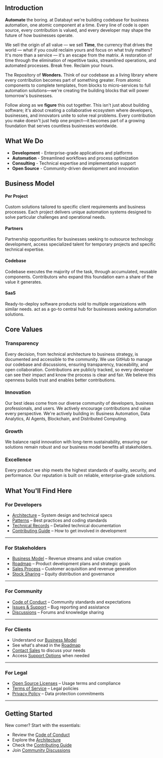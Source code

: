 ## Introduction

**Automate** the boring. at Databayt we're building codebase for business automation, one atomic component at a time. Every line of code is open source, every contribution is valued, and every developer may shape the future of how businesses operate.

We sell the origin of all value — we sell **Time**, the currency that drives the world — what if you could reclaim yours and focus on what truly matters?
It's more than a service — it's an escape from the matrix.
A restoration of time through the elimination of repetitive tasks, streamlined operations, and automated processes.
Break free. Reclaim your hours.

The Repository of **Wonders.** Think of our codebase as a living library where every contribution becomes part of something greater. From atomic components to complete templates, from blocks to micro-services to full automation solutions—we're creating the building blocks that will power tomorrow's businesses.

Follow along as we **figure** this out together. This isn't just about building software; it's about creating a collaborative ecosystem where developers, businesses, and innovators unite to solve real problems. Every contribution you make doesn't just help one project—it becomes part of a growing foundation that serves countless businesses worldwide.

## What We Do

- **Development** - Enterprise-grade applications and platforms
- **Automation** - Streamlined workflows and process optimization  
- **Consulting** - Technical expertise and implementation support
- **Open Source** - Community-driven development and innovation

## Business Model

<div className="grid grid-cols-1 md:grid-cols-2 gap-6 my-8">
  <div className="p-6 border rounded-lg">
    <h4 className="font-semibold mb-2">Per Project</h4>
    <div className="text-sm text-muted-foreground">
      Custom solutions tailored to specific client requirements and business processes. Each project delivers unique automation systems designed to solve particular challenges and operational needs.
    </div>
  </div>
  <div className="p-6 border rounded-lg">
    <h4 className="font-semibold mb-2">Partners</h4>
    <div className="text-sm text-muted-foreground">
      Partnership opportunities for businesses seeking to outsource technology development, access specialized talent for temporary projects and specific technical expertise.
    </div>
  </div>
  <div className="p-6 border rounded-lg">
    <h4 className="font-semibold mb-2">Codebase</h4>
    <div className="text-sm text-muted-foreground">
      Codebase executes the majority of the task, through accumulated, reusable components. Contributors who expand this foundation earn a share of the value it generates.
    </div>
  </div>
  <div className="p-6 border rounded-lg">
    <h4 className="font-semibold mb-2">SaaS</h4>
    <div className="text-sm text-muted-foreground">
      Ready-to-deploy software products sold to multiple organizations with similar needs. act as a go-to central hub for businesses seeking automation solutions.
    </div>
  </div>
</div>

## Core Values

### Transparency
Every decision, from technical architecture to business strategy, is documented and accessible to the community. We use GitHub to manage our codebase and discussions, ensuring transparency, traceability, and open collaboration. Contributions are publicly tracked, so every developer can see their impact and know the process is clear and fair. We believe this openness builds trust and enables better contributions.

### Innovation
Our best ideas come from our diverse community of developers, business professionals, and users. We actively encourage contributions and value every perspective. We're actively building in: Business Automation, Data Analytics, AI Agents, Blockchain, and Distributed Computing.

### Growth
We balance rapid innovation with long-term sustainability, ensuring our solutions remain robust and our business model benefits all stakeholders.

### Excellence
Every product we ship meets the highest standards of quality, security, and performance. Our reputation is built on reliable, enterprise-grade solutions.

## What You'll Find Here

### For Developers

* [Architecture](/docs/architecture) – System design and technical specs
* [Patterns](/docs/development/patterns) – Best practices and coding standards
* [Technical Records](/docs/development/technical-record) – Detailed technical documentation
* [Contributing Guide](/docs/contributing) – How to get involved in development

---

### For Stakeholders

* [Business Model](/docs/business/earning) – Revenue streams and value creation
* [Roadmap](/docs/business/roadmap) – Product development plans and strategic goals
* [Sales Process](/docs/business/sales) – Customer acquisition and revenue generation
* [Stock Sharing](/docs/governance/stock-sharing) – Equity distribution and governance

---

### For Community

* [Code of Conduct](/docs/governance/code-of-conduct) – Community standards and expectations
* [Issues & Support](/docs/community/issues) – Bug reporting and assistance
* [Discussions](/docs/community/discussions) – Forums and knowledge sharing

---

### For Clients

* Understand our [Business Model](/docs/business/earning)
* See what's ahead in the [Roadmap](/docs/business/roadmap)
* [Contact Sales](/docs/business/sales) to discuss your needs
* Access [Support Options](/docs/community/support) when needed

---

### For Legal

* [Open Source Licenses](/docs/legal/licenses) – Usage terms and compliance
* [Terms of Service](/docs/legal/terms) – Legal policies
* [Privacy Policy](/docs/legal/privacy) – Data protection commitments

---

## Getting Started

New comer? Start with the essentials:

* Review the [Code of Conduct](/docs/governance/code-of-conduct)
* Explore the [Architecture](/docs/architecture)
* Check the [Contributing Guide](/docs/contributing)
* Join [Community Discussions](/docs/community/discussions)
